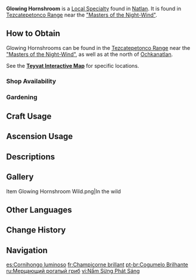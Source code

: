 {{Item Infobox
|id          = 101252
|image       = Item Glowing Hornshroom.png
|type        = Local Specialty (Natlan)
|group       = Local Specialties
|invCategory = Materials
|description = A fungus that emits a faint light in the darkness. It is so named because its shape resembles the horny crest of an Iktomisaurus.
|source1     = Found in [[Tezcatepetonco Range]] near the [["Masters of the Night-Wind"]]
|source2     = [[Gardening]] with [[Jade Field]]
}}
'''Glowing Hornshroom''' is a [[Local Specialty]] found in [[Natlan]]. It is found in [[Tezcatepetonco Range]] near the [["Masters of the Night-Wind"]].

==How to Obtain==
Glowing Hornshrooms can be found in the [[Tezcatepetonco Range]] near the [["Masters of the Night-Wind"]], as well as at the north of [[Ochkanatlan]]. 

See the '''[https://webstatic-sea.mihoyo.com/app/ys-map-sea/index.html#/map/2?shown_types=656 Teyvat Interactive Map]''' for specific locations.

===Shop Availability===
{{Shop Availability}}

===Gardening===
{{Recipe
|type = Jade Field
|time = 2d 22h
|Glowing Hornshroom Seed = 1
|sort = Glowing Hornshroom Spore
}}

==Craft Usage==
{{Craft Usage}}

==Ascension Usage==
{{Ascension Usage}}

==Descriptions==
{{Description|A fungus that glows with a faint light in the darkness. It resembles the horn-shaped crest of an [[Iktomisaurus]].<br>According to the storytellers, the first person to combine [[Iridescent Inscription|Phlogiston Engraving]] with oil-painted graffiti was a priest from the [[Masters of the Night-Wind]]. Despite being a nameless deviant, it was this priest who, having sensed the power that these mushrooms held, decided to collect their fluorescein and mix it with paint. This led to the birth of [[Nightspirit Graffiti]], an art that later spread all across [[Tezcatepetonco Range]].|[[Archive]]}}

==Gallery==
<gallery>
Item Glowing Hornshroom Wild.png|In the wild
</gallery>

==Other Languages==
{{Other Languages
|en       = Glowing Hornshroom
|zhs      = 微光角菌
|zhs_rm   = Wēiguāng Jiǎojūn
|zht      = 微光角菌
|zht_rm   = Wēiguāng Jiǎojūn
|zh_tl    = Faintly-Glowing Ergot
|ja       = 蛍光ツノキノコ
|ja_rm    = Keikou Tsuno-kinoko
|ja_tl    = Fluorescent Hornshroom
|ko       = 형광 뿔버섯
|ko_tl    = 
|es       = Cornihongo luminoso
|es_tl    = Luminous Hornshroom
|fr       = Champicorne brillant
|fr_tl    = Glowing Mush-horn
|ru       = Мерцающий рогатый гриб
|ru_tl    = Glimmering Horned Shroom
|th       = Glowing Mushroom
|vi       = Nấm Sừng Phát Sáng
|de       = Leuchthornpilz
|de_tl    = Glowing Hornshroom
|id       = Glowing Hornshroom
|pt       = Cogumelo Brilhante
|pt_tl    = 
|tr       = Parlak Boynuz Mantarı
|tr_tl    = 
|it       = Cornofungo luminoso
|it_tl    = 
}}

==Change History==
{{Change History|5.2}}

==Navigation==
{{Material Navbox|type=Local Specialties}}

[[es:Cornihongo luminoso]]
[[fr:Champicorne brillant]]
[[pt-br:Cogumelo Brilhante]]
[[ru:Мерцающий рогатый гриб]]
[[vi:Nấm Sừng Phát Sáng]]
